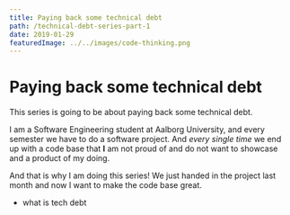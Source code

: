 ```yaml
---
title: Paying back some technical debt
path: /technical-debt-series-part-1
date: 2019-01-29
featuredImage: ../../images/code-thinking.png
---
```


# Paying back some technical debt

This series is going to be about paying back some technical debt.

I am a Software Engineering student at Aalborg University, and every semester we have to do a software project. And *every single time* we end up with a code base that **I** am not proud of and do not want to showcase and a product of my doing. 

And that is why I am doing this series! We just handed in the project last month and now I want to make the code base great.

- what is tech debt